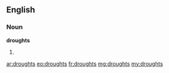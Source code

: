 ==English==

===Noun===
'''droughts'''

# {{plural of|drought}}

[[ar:droughts]]
[[eo:droughts]]
[[fr:droughts]]
[[mg:droughts]]
[[my:droughts]]